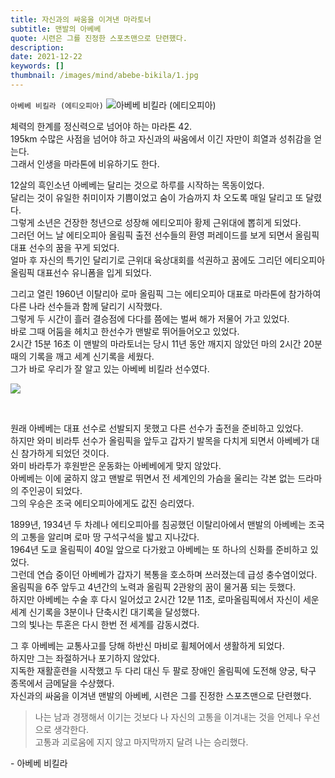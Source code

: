 ```yaml
---
title: 자신과의 싸움을 이겨낸 마라토너
subtitle: 맨발의 아베베
quote: 시련은 그를 진정한 스포츠맨으로 단련했다.
description: 
date: 2021-12-22
keywords: []
thumbnail: /images/mind/abebe-bikila/1.jpg
---
```


`아베베 비킬라 (에티오피아)`
![아베베 비킬라 (에티오피아)](/images/mind/abebe-bikila/1.jpg)

체력의 한계를 정신력으로 넘어야 하는 마라톤 42.  
195km 수많은 사점을 넘어야 하고 자신과의 싸움에서 이긴 자만이 희열과 성취감을 얻는다.  
그래서 인생을 마라톤에 비유하기도 한다.  
  
12살의 흑인소년 아베베는 달리는 것으로 하루를 시작하는 목동이었다.  
달리는 것이 유일한 취미이자 기쁨이었고 숨이 가슴까지 차 오도록 매일 달리고 또 달렸다.  
그렇게 소년은 건장한 청년으로 성장해 에티오피아 황제 근위대에 뽑히게 되었다.  
그러던 어느 날 에티오피아 올림픽 출전 선수들의 환영 퍼레이드를 보게 되면서 올림픽 대표 선수의 꿈을 꾸게 되었다.  
얼마 후 자신의 특기인 달리기로 근위대 육상대회를 석권하고 꿈에도 그리던 에티오피아 올림픽 대표선수 유니폼을 입게 되었다.  
  
그리고 열린 1960년 이탈리아 로마 올림픽 그는 에티오피아 대표로 마라톤에 참가하여 다른 나라 선수들과 함께 달리기 시작했다.  
그렇게 두 시간이 흘러 결승점에 다다를 쯤에는 벌써 해가 저물어 가고 있었다.  
바로 그때 어둠을 헤치고 한선수가 맨발로 뛰어들어오고 있었다.  
2시간 15분 16초 이 맨발의 마라토너는 당시 11년 동안 깨지지 않았던 마의 2시간 20분 때의 기록을 깨고 세계 신기록을 세웠다.  
그가 바로 우리가 잘 알고 있는 아베베 비킬라 선수였다.  

![](https://firebasestorage.googleapis.com/v0/b/mind-kr.appspot.com/o/img%2F57-4.jpg?alt=media&token=b9df3b02-b2e0-44bc-a33f-64396846fa41)

  

원래 아베베는 대표 선수로 선발되지 못했고 다른 선수가 출전을 준비하고 있었다.  
하지만 와미 비라투 선수가 올림픽을 앞두고 갑자기 발목을 다치게 되면서 아베베가 대신 참가하게 되었던 것이다.  
와미 바라투가 후원받은 운동화는 아베베에게 맞지 않았다.  
아베베는 이에 굴하지 않고 맨발로 뛰면서 전 세계인의 가슴을 울리는 각본 없는 드라마의 주인공이 되었다.  
그의 우승은 조국 에티오피아에게도 값진 승리였다.  
  
1899년, 1934년 두 차례나 에티오피아를 침공했던 이탈리아에서 맨발의 아베베는 조국의 고통을 알리며 로마 땅 구석구석을 밟고 지나갔다.  
1964년 도쿄 올림픽이 40일 앞으로 다가왔고 아베베는 또 하나의 신화를 준비하고 있었다.  
그런데 연습 중이던 아베베가 갑자기 복통을 호소하며 쓰러졌는데 급성 충수염이었다.  
올림픽을 6주 앞두고 4년간의 노력과 올림픽 2관왕의 꿈이 물거품 되는 듯했다.  
하지만 아베베는 수술 후 다시 일어섰고 2시간 12분 11초, 로마올림픽에서 자신이 세운 세계 신기록을 3분이나 단축시킨 대기록을 달성했다.  
그의 빛나는 투혼은 다시 한번 전 세계를 감동시켰다.  
  
그 후 아베베는 교통사고를 당해 하반신 마비로 휠체어에서 생활하게 되었다.  
하지만 그는 좌절하거나 포기하지 않았다.  
지독한 재활훈련을 시작했고 두 다리 대신 두 팔로 장애인 올림픽에 도전해 양궁, 탁구 종목에서 금메달을 수상했다.  
자신과의 싸움을 이겨낸 맨발의 아베베, 시련은 그를 진정한 스포츠맨으로 단련했다.

> 나는 남과 경쟁해서 이기는 것보다 나 자신의 고통을 이겨내는 것을 언제나 우선으로 생각한다.  
> 고통과 괴로움에 지지 않고 마지막까지 달려 나는 승리했다.

  
\- 아베베 비킬라